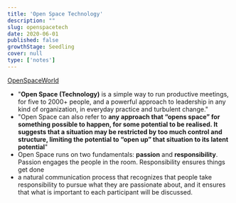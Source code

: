 ```yaml
---
title: 'Open Space Technology'
description: ""
slug: openspacetech
date: 2020-06-01
published: false
growthStage: Seedling
cover: null
type: ['notes']
---
```


[OpenSpaceWorld](https://openspaceworld.org/wp2/)

- "**Open Space (Technology)** is a simple way to run productive meetings, for five to 2000+ people, and a powerful approach to leadership in any kind of organization, in everyday practice and turbulent change."
- "Open Space can also refer to __any approach that “opens space” for something possible to happen, for some potential to be realised. It suggests that a situation may be restricted by too much control and structure, limiting the potential to “open up” that situation to its latent potential__"
- Open Space runs on two fundamentals: **passion** and **responsibility**. Passion engages the people in the room. Responsibility ensures things get done
- a natural communication process that recognizes that people take responsibility to pursue what they are passionate about, and it ensures that what is important to each participant will be discussed.
